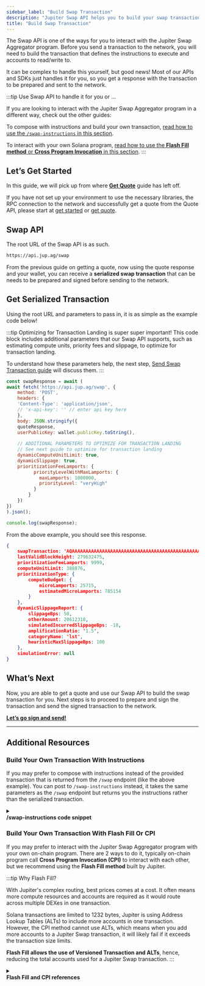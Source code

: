```yaml
---
sidebar_label: "Build Swap Transaction"
description: "Jupiter Swap API helps you to build your swap transaction using the quote."
title: "Build Swap Transaction"
---
```



<head>
    <title>Build Swap Transaction</title>
    <meta name="twitter:card" content="summary" />
</head>

The Swap API is one of the ways for you to interact with the Jupiter Swap Aggregator program. Before you send a transaction to the network, you will need to build the transaction that defines the instructions to execute and accounts to read/write to. 

It can be complex to handle this yourself, but good news! Most of our APIs and SDKs just handles it for you, so you get a response with the transaction to be prepared and sent to the network.

:::tip Use Swap API to handle it for you or ...

If you are looking to interact with the Jupiter Swap Aggregator program in a different way, check out the other guides:

To compose with instructions and build your own transaction, [read how to use the `/swap-instructions` in this section](#build-your-own-transaction-with-instructions).

To interact with your own Solana program, [read how to use the **Flash Fill method** or **Cross Program Invocation** in this section](#build-your-own-transaction-with-flash-fill-or-cpi).
:::

## Let’s Get Started

In this guide, we will pick up from where [**Get Quote**](./1-get-quote.md) guide has left off.

If you have not set up your environment to use the necessary libraries, the RPC connection to the network and successfully get a quote from the Quote API, please start at [get started](../1-get-started.md) or [get quote](./1-get-quote.md).

## Swap API

The root URL of the Swap API is as such.

```markdown
https://api.jup.ag/swap
```

From the previous guide on getting a quote, now using the quote response and your wallet, you can receive a **serialized swap transaction** that can be needs to be prepared and signed before sending to the network.

## Get Serialized Transaction

Using the root URL and parameters to pass in, it is as simple as the example code below!

:::tip Optimizing for Transaction Landing is super super important!
This code block includes additional parameters that our Swap API supports, such as estimating compute units, priority fees and slippage, to optimize for transaction landing.

To understand how these parameters help, the next step, [Send Swap Transaction guide](./3-send-swap-transaction.md) will discuss them.
:::

```jsx
const swapResponse = await (
await fetch('https://api.jup.ag/swap', {
    method: 'POST',
    headers: {
    'Content-Type': 'application/json',
    // 'x-api-key': '' // enter api key here
    },
    body: JSON.stringify({
    quoteResponse,
    userPublicKey: wallet.publicKey.toString(),
    
    // ADDITIONAL PARAMETERS TO OPTIMIZE FOR TRANSACTION LANDING
    // See next guide to optimize for transaction landing
    dynamicComputeUnitLimit: true,
    dynamicSlippage: true,
    prioritizationFeeLamports: {
          priorityLevelWithMaxLamports: {
            maxLamports: 1000000,
            priorityLevel: "veryHigh"
          }
        }
    })
})
).json();

console.log(swapResponse);
```

From the above example, you should see this response.

```json
{
    swapTransaction: 'AQAAAAAAAAAAAAAAAAAAAAAAAAAAAAAAAAAAAAAAAAAAAAAAAAAAAAAAAAAAAAAAAAAAAAAAAAAAAAAAAAAAAACAAQAGDkS+3LuGTbs......+/oD9qb31dH6i0QZ2IHELXUX3Y1YeW79p9Stkqk12z4yvZFJiQ4GCQwLBwYQBgUEDggNTQ==',
    lastValidBlockHeight: 279632475,
    prioritizationFeeLamports: 9999,
    computeUnitLimit: 388876,
    prioritizationType: {
        computeBudget: { 
            microLamports: 25715,
            estimatedMicroLamports: 785154 
        }
    },
    dynamicSlippageReport: {
        slippageBps: 50,
        otherAmount: 20612318,
        simulatedIncurredSlippageBps: -18,
        amplificationRatio: '1.5',
        categoryName: 'lst',
        heuristicMaxSlippageBps: 100
    },
    simulationError: null
}
```

## What’s Next

Now, you are able to get a quote and use our Swap API to build the swap transaction for you. Next steps is to proceed to prepare and sign the transaction and send the signed transaction to the network.

**[Let’s go sign and send!](./3-send-swap-transaction.md)**

---

## Additional Resources

### Build Your Own Transaction With Instructions

If you may prefer to compose with instructions instead of the provided transaction that is returned from the `/swap` endpoint (like the above example). You can post to `/swap-instructions` instead, it takes the same parameters as the `/swap` endpoint but returns you the instructions rather than the serialized transaction.

<details>
    <summary>
        <div>
            <div>
                <b>/swap-instructions code snippet</b>
            </div>
        </div>
    </summary>
Example code snippet of using `/swap-instruction`

```jsx
const instructions = await (
    await fetch('https://quote-api.jup.ag/v6/swap-instructions', {
    method: 'POST',
    headers: {
        'Content-Type': 'application/json'
    },
    body: JSON.stringify({
        quoteResponse,
        userPublicKey: wallet.publicKey.toString(),
    })
    })
).json();

if (instructions.error) {
    throw new Error("Failed to get swap instructions: " + instructions.error);
}

const {
    tokenLedgerInstruction, // If you are using `useTokenLedger = true`.
    computeBudgetInstructions, // The necessary instructions to setup the compute budget.
    setupInstructions, // Setup missing ATA for the users.
    swapInstruction: swapInstructionPayload, // The actual swap instruction.
    cleanupInstruction, // Unwrap the SOL if `wrapAndUnwrapSol = true`.
    addressLookupTableAddresses, // The lookup table addresses that you can use if you are using versioned transaction.
} = instructions;

const deserializeInstruction = (instruction) => {
    return new TransactionInstruction({
    programId: new PublicKey(instruction.programId),
    keys: instruction.accounts.map((key) => ({
        pubkey: new PublicKey(key.pubkey),
        isSigner: key.isSigner,
        isWritable: key.isWritable,
    })),
    data: Buffer.from(instruction.data, "base64"),
    });
};

const getAddressLookupTableAccounts = async (
    keys: string[]
): Promise<AddressLookupTableAccount[]> => {
    const addressLookupTableAccountInfos =
    await connection.getMultipleAccountsInfo(
        keys.map((key) => new PublicKey(key))
    );

    return addressLookupTableAccountInfos.reduce((acc, accountInfo, index) => {
    const addressLookupTableAddress = keys[index];
    if (accountInfo) {
        const addressLookupTableAccount = new AddressLookupTableAccount({
        key: new PublicKey(addressLookupTableAddress),
        state: AddressLookupTableAccount.deserialize(accountInfo.data),
        });
        acc.push(addressLookupTableAccount);
    }

    return acc;
    }, new Array<AddressLookupTableAccount>());
};

const addressLookupTableAccounts: AddressLookupTableAccount[] = [];

addressLookupTableAccounts.push(
    ...(await getAddressLookupTableAccounts(addressLookupTableAddresses))
);

const blockhash = (await connection.getLatestBlockhash()).blockhash;
const messageV0 = new TransactionMessage({
    payerKey: payerPublicKey,
    recentBlockhash: blockhash,
    instructions: [
    // uncomment if needed: ...setupInstructions.map(deserializeInstruction),
    deserializeInstruction(swapInstructionPayload),
    // uncomment if needed: deserializeInstruction(cleanupInstruction),
    ],
}).compileToV0Message(addressLookupTableAccounts);
const transaction = new VersionedTransaction(messageV0);
```
</details>

### Build Your Own Transaction With Flash Fill Or CPI

If you may prefer to interact with the Jupiter Swap Aggregator program with your own on-chain program. There are 2 ways to do it, typically on-chain program call **Cross Program Invocation (CPI)** to interact with each other, but we recommend using the **Flash Fill method** built by Jupiter.

:::tip Why Flash Fill?

With Jupiter's complex routing, best prices comes at a cost. It often means more compute resources and accounts are required as it would route across multiple DEXes in one transaction.

Solana transactions are limited to 1232 bytes, Jupiter is using Address Lookup Tables (ALTs) to include more accounts in one transaction. However, the CPI method cannot use ALTs, which means when you add more accounts to a Jupiter Swap transaction, it will likely fail if it exceeds the transaction size limits.

**Flash Fill allows the use of Versioned Transaction and ALTs**, hence, reducing the total accounts used for a Jupiter Swap transaction.
:::

<details>
    <summary>
        <div>
            <div>
                <b>Flash Fill and CPI references</b>
            </div>
        </div>
    </summary>
    <Tabs>
        <TabItem value="flash-fill" label="Flash Fill" default>
            <strong>A Flash Fill transaction will be composed of these instructions:</strong>
            <ol>
                <li>Borrow enough SOL for opening the wSOL account from this program.</li>
                <li>Create the wSOL account for the borrower.</li>
                <li>Swap X token to wSOL.</li>
                <li>Close the wSOL account and send it to the borrower.</li>
                <li>Repay the SOL for opening the wSOL account back to this program.</li>
            </ol>
            <strong>Links and resources:</strong>
            <ul>
                <li><a href="https://github.com/jup-ag/sol-swap-flash-fill">Github repo</a></li>
                    <ul>
                        <li><a href="https://github.com/jup-ag/sol-swap-flash-fill/blob/main/programs/flash-fill/src/lib.rs">Program code</a></li>
                        <li><a href="https://github.com/jup-ag/sol-swap-flash-fill/blob/main/cli/flash-fill.ts">Client code</a></li>
                    </ul>
                <li><a href="https://solscan.io/tx/4psWiUFGdRhKqi1UXSWrpoM3RCJWAXpz6CTpsd5fZwjr8nEpLiZVuiyaERj95hUNnm6dhfxircLgAqCbHV3wCVpT">Example transaction</a></li>
            </ul>
        </TabItem>
        <TabItem value="cross-program-invocation" label="Cross Program Invocation" default>
            <strong>A CPI transaction will be composed of these instructions:</strong>
            <ol>
                <li>Borrow enough SOL from the program to open a wSOL account that the program owns.</li>
                <li>Swap X token from the user to wSOL on Jupiter via CPI.</li>
                <li>Close the wSOL account and send it to the program.</li>
                <li>The program then transfers the SOL back to the user.</li>
            </ol>
            <strong>Links and resources:</strong>
            <ul>
                <li><a href="https://github.com/jup-ag/sol-swap-cpi">Github repo</a></li>
                    <ul>
                        <li><a href="https://github.com/jup-ag/sol-swap-cpi/blob/main/programs/swap-to-sol/src/lib.rs">Program code</a></li>
                        <li><a href="https://github.com/jup-ag/sol-swap-cpi/blob/main/cli/swap-to-sol.ts">Client code</a></li>
                    </ul>
                <li><a href="https://solscan.io/tx/GX1rh9y15mn2jqkQ5mosPqkg8YYFWQZqvihR95aRpPQeEMZhhPqWzMUbN1iCqYkubqyB2fLW3UGR4j5w28srrtm">Example transaction</a></li>
            </ul>
            <details>
                <summary>
                    <div>
                        <div>
                            <b>To ease integration via CPI, you may add the following crate <a href="https://github.com/jup-ag/jupiter-cpi">jupiter-cpi</a> to your program.</b>
                        </div>
                    </div>
                </summary>
                In cargo.toml<br />
                <pre>
                    <code className="toml">
{`[dependencies]
jupiter-cpi = { git = "https://github.com/jup-ag/jupiter-cpi", rev = "5eb8977" }
... other dependencies
`}
                    </code>
                </pre>
                In your code<br />
                <pre>
                    <code className="rust">
{`use jupiter_cpi;\n
...\n
let signer_seeds: &[&[&[u8]]] = &[...];\n
// Pass accounts to context one-by-one and construct accounts here.
// Or in practise, it may be easier to use remaining_accounts https://book.anchor-lang.com/anchor_in_depth/the_program_module.html\n
let accounts = jupiter_cpi::cpi::accounts::SharedAccountsRoute {
    token_program: ,
    program_authority: ,
    user_transfer_authority: ,
    source_token_account: ,
    program_source_token_account: ,
    program_destination_token_account: ,
    destination_token_account: ,
    source_mint: ,
    destination_mint: ,
    platform_fee_account: ,
    token_2022_program: ,
};\n
let cpi_ctx = CpiContext::new_with_signer(
    ctx.accounts.jup.to_account_info(),
    accounts,
    signer_seeds,
);\n
jupiter_cpi::cpi::shared_accounts_route(
    cpi_ctx,
    id,
    route_plan,
    in_amount,
    quoted_out_amount,
    slippage_bps,
    platform_fee_bps,
)?;\n
...
`}
                    </code>
                </pre>
            </details>
        </TabItem>
    </Tabs>
</details>
